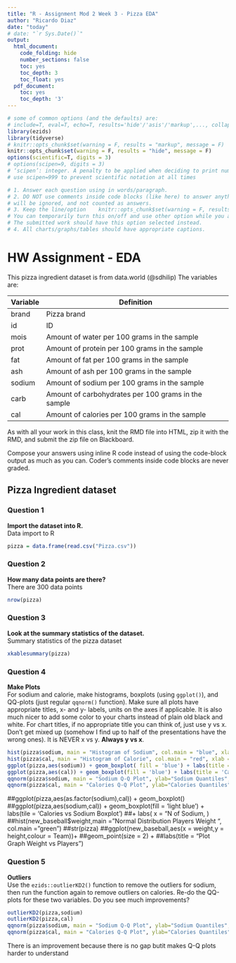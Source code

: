 ```yaml
---
title: "R - Assignment Mod 2 Week 3 - Pizza EDA"
author: "Ricardo Diaz"
date: "today"
# date: "`r Sys.Date()`"
output:
  html_document:
    code_folding: hide
    number_sections: false
    toc: yes
    toc_depth: 3
    toc_float: yes
  pdf_document:
    toc: yes
    toc_depth: '3'
---
```


```r
# some of common options (and the defaults) are: 
# include=T, eval=T, echo=T, results='hide'/'asis'/'markup',..., collapse=F, warning=T, message=T, error=T, cache=T, fig.width=6, fig.height=4, fig.dim=c(6,4) #inches, fig.align='left'/'center','right', 
library(ezids)
library(tidyverse)
# knitr::opts_chunk$set(warning = F, results = "markup", message = F)
knitr::opts_chunk$set(warning = F, results = "hide", message = F)
options(scientific=T, digits = 3) 
# options(scipen=9, digits = 3) 
# ‘scipen’: integer. A penalty to be applied when deciding to print numeric values in fixed or exponential notation.  Positive values bias towards fixed and negative towards scientific notation: fixed notation will be preferred unless it is more than ‘scipen’ digits wider.
# use scipen=999 to prevent scientific notation at all times
```

```r
# 1. Answer each question using in words/paragraph. 
# 2. DO NOT use comments inside code blocks (like here) to answer anything. Those are for notes between coders/self. They 
# will be ignored, and not counted as answers. 
# 3. Keep the line/option    knitr::opts_chunk$set(warning = F, results = "hide", message = F)
# You can temporarily turn this on/off and use other option while you are working on the homework if it helps. 
# The submitted work should have this option selected instead.
# 4. All charts/graphs/tables should have appropriate captions. 
```

# HW Assignment - EDA

This pizza ingredient dataset is from data.world (@sdhilip) The variables are:  

Variable | Definition  
-----|------- 
brand	 | Pizza brand
id | ID
mois | Amount of water per 100 grams in the sample
prot | Amount of protein per 100 grams in the sample
fat | Amount of fat per 100 grams in the sample
ash | Amount of ash per 100 grams in the sample
sodium | Amount of sodium per 100 grams in the sample
carb | Amount of carbohydrates per 100 grams in the sample
cal | Amount of calories per 100 grams in the sample

As with all your work in this class, knit the RMD file into HTML, zip it with the RMD, and submit the zip file on Blackboard. 

Compose your answers using inline R code instead of using the code-block output as much as you can. Coder's comments inside code blocks are never graded. 

## Pizza Ingredient dataset

### Question 1  
**Import the dataset into R.**   
Data import to R

```r
pizza = data.frame(read.csv("Pizza.csv"))
```

### Question 2  
**How many data points are there?**  
There are 300 data points

```r
nrow(pizza)
```



### Question 3  
**Look at the summary statistics of the dataset.**  
Summary statistics of the pizza dataset

```r
xkablesummary(pizza)
```


### Question 4 
**Make Plots**  
For sodium and calorie, make histograms, boxplots (using `ggplot()`), and QQ-plots (just regular `qqnorm()` function). Make sure all plots have appropriate titles, x- and y- labels, units on the axes if applicable. It is also much nicer to add some color to your charts instead of plain old black and white. For chart titles, if no appropriate title you can think of, just use y vs x. Don’t get mixed up (somehow I find up to half of the presentations have the wrong ones). It is NEVER x vs y. **Always y vs x**.


```r

hist(pizza$sodium, main = "Histogram of Sodium", col.main = "blue", xlab = "Sodium")
hist(pizza$cal, main = "Histogram of Calorie", col.main = "red", xlab = 'Calories')
ggplot(pizza,aes(sodium)) + geom_boxplot( fill = 'blue') + labs(title = 'Sodium Boxplot')
ggplot(pizza,aes(cal)) + geom_boxplot(fill = 'blue') + labs(title = 'Calories Boxplot')
qqnorm(pizza$sodium, main = "Sodium Q-Q Plot", ylab="Sodium Quantiles", col ='green') 
qqnorm(pizza$cal, main = "Calories Q-Q Plot", ylab="Calories Quantiles", col = 'green') 
```


##ggplot(pizza,aes(as.factor(sodium),cal)) + geom_boxplot() 
##ggplot(pizza,aes(sodium,cal)) + geom_boxplot(fill = 'light blue') + labs(tile = 'Calories vs Sodium Boxplot')
##+ labs( x = "N of Sodium, )
##hist(new_baseball$weight,main = "Normal Distribution Players Weight ", col.main = "green")
##str(pizza)
##ggplot(new_baseball,aes(x = weight,y = height,colour = Team))+
##geom_point(size = 2) +
##labs(title = "Plot Graph Weight vs Players")


### Question 5 
**Outliers**  
Use the `ezids::outlierKD2()` function to remove the outliers for sodium, then run the function again to remove outliers on calories. Re-do the QQ-plots for these two variables. Do you see much improvements?

```r
outlierKD2(pizza,sodium)
outlierKD2(pizza,cal)
qqnorm(pizza$sodium, main = "Sodium Q-Q Plot", ylab="Sodium Quantiles", col ='green') 
qqnorm(pizza$cal, main = "Calories Q-Q Plot", ylab="Calories Quantiles", col = 'green') 
```
There is an improvement because there is no gap butit makes Q-Q plots harder to understand

